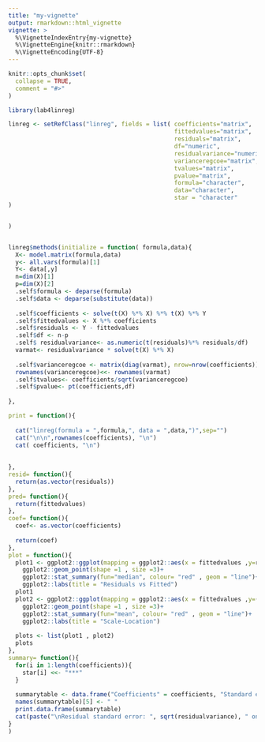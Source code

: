 ```yaml
---
title: "my-vignette"
output: rmarkdown::html_vignette
vignette: >
  %\VignetteIndexEntry{my-vignette}
  %\VignetteEngine{knitr::rmarkdown}
  %\VignetteEncoding{UTF-8}
---
```


```r
knitr::opts_chunk$set(
  collapse = TRUE,
  comment = "#>"
)
```

```r
library(lab4linreg)
```

```r
linreg <- setRefClass("linreg", fields = list( coefficients="matrix",
                                               fittedvalues="matrix",
                                               residuals="matrix",
                                               df="numeric",
                                               residualvariance="numeric",
                                               varianceregcoe="matrix",
                                               tvalues="matrix",
                                               pvalue="matrix",
                                               formula="character",
                                               data="character",
                                               star = "character"
)


)


linreg$methods(initialize = function( formula,data){
  X<- model.matrix(formula,data)
  y<- all.vars(formula)[1]
  Y<- data[,y]
  n=dim(X)[1]
  p=dim(X)[2]
  .self$formula <- deparse(formula)
  .self$data <- deparse(substitute(data))
  
  .self$coefficients <- solve(t(X) %*% X) %*% t(X) %*% Y
  .self$fittedvalues <- X %*% coefficients
  .self$residuals <- Y - fittedvalues
  .self$df <- n-p
  .self$ residualvariance<- as.numeric(t(residuals)%*% residuals/df)
  varmat<- residualvariance * solve(t(X) %*% X)
  
  .self$varianceregcoe <- matrix(diag(varmat), nrow=nrow(coefficients))
  rownames(varianceregcoe)<<- rownames(varmat)
  .self$tvalues<- coefficients/sqrt(varianceregcoe)
  .self$pvalue<- pt(coefficients,df)
  
},

print = function(){
  
  cat("linreg(formula = ",formula,", data = ",data,")",sep="")
  cat("\n\n",rownames(coefficients), "\n")
  cat( coefficients, "\n")
  
  
},
resid= function(){
  return(as.vector(residuals))
},
pred= function(){
  return(fittedvalues)
},
coef= function(){
  coef<- as.vector(coefficients)
  
  return(coef)
}, 
plot = function(){
  plot1 <- ggplot2::ggplot(mapping = ggplot2::aes(x = fittedvalues ,y=residuals))+
    ggplot2::geom_point(shape =1 , size =3)+
    ggplot2::stat_summary(fun="median", colour= "red" , geom = "line")+
    ggplot2::labs(title = "Residuals vs Fitted")
  plot1
  plot2 <- ggplot2::ggplot(mapping = ggplot2::aes(x = fittedvalues ,y=(sqrt(abs(residuals/sqrt(residualvariance))))))+
    ggplot2::geom_point(shape =1 , size =3)+
    ggplot2::stat_summary(fun="mean", colour= "red" , geom = "line")+
    ggplot2::labs(title = "Scale-Location")
  
  plots <- list(plot1 , plot2)
  plots
},
summary= function(){
  for(i in 1:length(coefficients)){
    star[i] <<- "***"
  }
  
  summarytable <- data.frame("Coefficients" = coefficients, "Standard error" = sqrt(varianceregcoe), "T Values" = tvalues, "P Values"= pvalue, "stars" = star)
  names(summarytable)[5] <- " "
  print.data.frame(summarytable)
  cat(paste("\nResidual standard error: ", sqrt(residualvariance), " on ", df, " degrees of freedom", sep = ""))
}
)


```